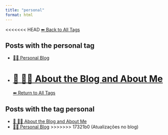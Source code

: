 ```yaml
---
title: "personal"
format: html
---
```


<<<<<<< HEAD
[⬅ Back to All Tags](../tags.qmd)

## Posts with the **personal** tag

- [🧑‍🏫 Personal Blog](/posts/personal/index.html)
- [📘 🧑‍💻 About the Blog and About Me](/posts/personal/about-the-blog.html)
=======
[⬅ Return to All Tags](../tags.qmd)

## Posts with the tag **personal**

- [📘 🧑‍💻 About the Blog and About Me](/posts/personal/about-the-blog.html)
- [🧑‍🏫 Personal Blog](/posts/personal/index.html)
>>>>>>> 17321b0 (Atualizações no blog)
